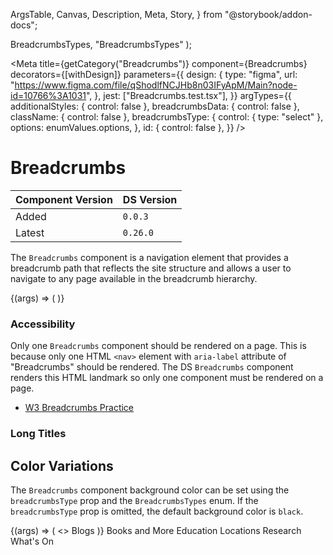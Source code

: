   ArgsTable,
  Canvas,
  Description,
  Meta,
  Story,
} from "@storybook/addon-docs";


  BreadcrumbsTypes,
  "BreadcrumbsTypes"
);

<Meta
  title={getCategory("Breadcrumbs")}
  component={Breadcrumbs}
  decorators={[withDesign]}
  parameters={{
    design: {
      type: "figma",
      url: "https://www.figma.com/file/qShodlfNCJHb8n03IFyApM/Main?node-id=10766%3A1031",
    },
    jest: ["Breadcrumbs.test.tsx"],
  }}
  argTypes={{
    additionalStyles: { control: false },
    breadcrumbsData: { control: false },
    className: { control: false },
    breadcrumbsType: {
      control: { type: "select" },
      options: enumValues.options,
    },
    id: { control: false },
  }}
/>

# Breadcrumbs

| Component Version | DS Version |
| ----------------- | ---------- |
| Added             | `0.0.3`    |
| Latest            | `0.26.0`   |

<Description of={Breadcrumbs} />

The `Breadcrumbs` component is a navigation element that provides a breadcrumb
path that reflects the site structure and allows a user to navigate to any page
available in the breadcrumb hierarchy.

<Canvas withToolbar>
  <Story
    name="Breadcrumbs with Controls"
    args={{
      additionalStyles: undefined,
      breadcrumbsData: [
        { url: "#", text: "Parent" },
        { url: "#", text: "Child" },
        { url: "#", text: "Grandchild" },
      ],
      className: undefined,
      breadcrumbsType: undefined,
      id: "breadcrumbs-id",
    }}
  >
    {(args) => (
      <Breadcrumbs
        {...args}
        breadcrumbsType={enumValues.getValue(args.breadcrumbsType)}
      />
    )}
  </Story>
</Canvas>

<ArgsTable story="Breadcrumbs with Controls" />

### Accessibility

Only one `Breadcrumbs` component should be rendered on a page. This is because
only one HTML `<nav>` element with `aria-label` attribute of "Breadcrumbs"
should be rendered. The DS `Breadcrumbs` component renders this HTML landmark
so only one component must be rendered on a page.

- [W3 Breadcrumbs Practice](https://www.w3.org/TR/wai-aria-practices/examples/breadcrumb/index.html)

### Long Titles

<Canvas>
  <DSProvider>
    <Breadcrumbs
      breadcrumbsData={[
        { url: "#", text: "Parent with a Long Name" },
        { url: "#", text: "Child with an Even Longer Name" },
        {
          url: "#",
          text: "Grandchild with an Exceptionally Long Name",
        },
        {
          url: "#",
          text: "Great-Grandchild with the Longest Name That Will Wrap onto the Second Line of the Breadcrumb Component Under the Right Circumstances",
        },
      ]}
    />
  </DSProvider>
</Canvas>

## Color Variations

The `Breadcrumbs` component background color can be set using the `breadcrumbsType`
prop and the `BreadcrumbsTypes` enum. If the `breadcrumbsType` prop is omitted,
the default background color is `black`.

<Canvas>
  <Story
    name="Color Variations"
    args={{
      breadcrumbsType: BreadcrumbsTypes.Blogs,
    }}
  >
    {(args) => (
      <>
        <Heading level={HeadingLevels.Three}>Blogs</Heading>
        <Breadcrumbs
          breadcrumbsData={[
            { url: "#", text: "Parent" },
            { url: "#", text: "Child" },
            {
              url: "#",
              text: "Grandchild",
            },
          ]}
          breadcrumbsType={args.breadcrumbsType}
        />
      </>
    )}
  </Story>
</Canvas>

<Canvas>
  <DSProvider>
    <Heading level={HeadingLevels.Three}>Books and More</Heading>
    <Breadcrumbs
      breadcrumbsData={[
        { url: "#", text: "Parent" },
        { url: "#", text: "Child" },
        {
          url: "#",
          text: "Grandchild",
        },
      ]}
      breadcrumbsType={BreadcrumbsTypes.BooksAndMore}
    />
  </DSProvider>
</Canvas>

<Canvas>
  <DSProvider>
    <Heading level={HeadingLevels.Three}>Education</Heading>
    <Breadcrumbs
      breadcrumbsData={[
        { url: "#", text: "Parent" },
        { url: "#", text: "Child" },
        {
          url: "#",
          text: "Grandchild",
        },
      ]}
      breadcrumbsType={BreadcrumbsTypes.Education}
    />
  </DSProvider>
</Canvas>

<Canvas>
  <DSProvider>
    <Heading level={HeadingLevels.Three}>Locations</Heading>
    <Breadcrumbs
      breadcrumbsData={[
        { url: "#", text: "Parent" },
        { url: "#", text: "Child" },
        {
          url: "#",
          text: "Grandchild",
        },
      ]}
      breadcrumbsType={BreadcrumbsTypes.Locations}
    />
  </DSProvider>
</Canvas>

<Canvas>
  <DSProvider>
    <Heading level={HeadingLevels.Three}>Research</Heading>
    <Breadcrumbs
      breadcrumbsData={[
        { url: "#", text: "Parent" },
        { url: "#", text: "Child" },
        {
          url: "#",
          text: "Grandchild",
        },
      ]}
      breadcrumbsType={BreadcrumbsTypes.Research}
    />
  </DSProvider>
</Canvas>

<Canvas>
  <DSProvider>
    <Heading level={HeadingLevels.Three}>What's On</Heading>
    <Breadcrumbs
      breadcrumbsData={[
        { url: "#", text: "Parent" },
        { url: "#", text: "Child" },
        {
          url: "#",
          text: "Grandchild",
        },
      ]}
      breadcrumbsType={BreadcrumbsTypes.WhatsOn}
    />
  </DSProvider>
</Canvas>
